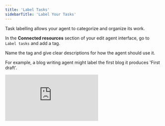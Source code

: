 ```yaml
---
title: 'Label Tasks'
sidebarTitle: 'Label Your Tasks'
---
```


Task labelling allows your agent to categorize and organize its work.

In the **Connected resources** section of your edit agent interface, go to `Label tasks` and add a tag.

Name the tag and give clear descriptions for how the agent should use it.

For example, a blog writing agent might label the first blog it produces 'First draft'.


<div
  style={{
    width: '100%',
    position: 'relative',
    paddingTop: '61.46%',
  }}>
  <iframe
    src="https://fast.wistia.com/embed/medias/bix1jgvq7t"
    frameBorder="0"
    style={{
      position: 'absolute',
      top: 0,left: 0, width: '100%', height: '100%',
      borderRadius: '10px',
    }}/>
</div>